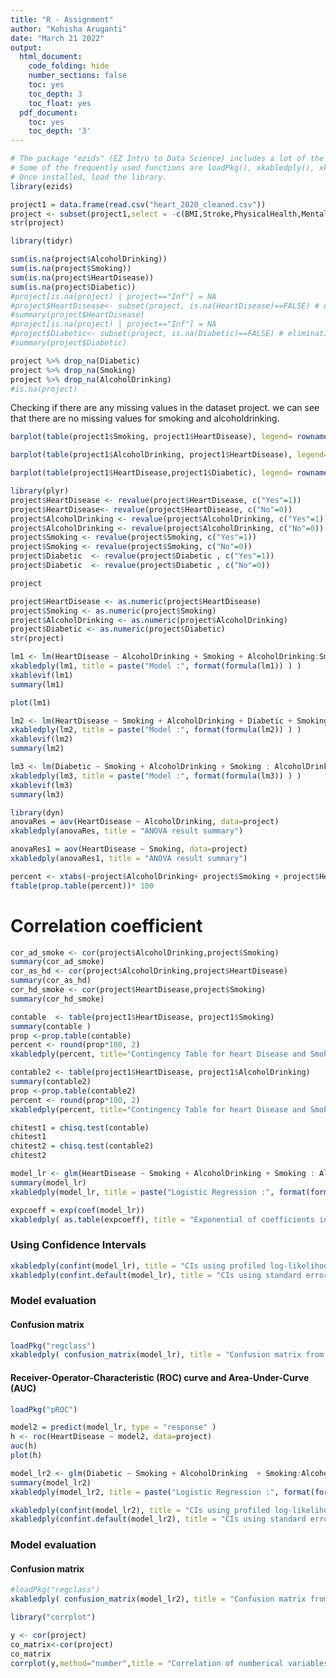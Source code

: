 ```yaml
---
title: "R - Assignment"
author: "Kohisha Aruganti"
date: "March 21 2022"
output:
  html_document:
    code_folding: hide
    number_sections: false
    toc: yes
    toc_depth: 3
    toc_float: yes
  pdf_document:
    toc: yes
    toc_depth: '3'
---
```


```r
# The package "ezids" (EZ Intro to Data Science) includes a lot of the helper functions we developed for the course. 
# Some of the frequently used functions are loadPkg(), xkabledply(), xkablesummary(), uzscale(), etc.
# Once installed, load the library.
library(ezids)
```

```r
project1 = data.frame(read.csv("heart_2020_cleaned.csv"))
project <- subset(project1,select = -c(BMI,Stroke,PhysicalHealth,MentalHealth,DiffWalking,Sex,AgeCategory,Race,PhysicalActivity,GenHealth,SleepTime,Asthma,KidneyDisease, SkinCancer))
str(project)
```


```r
library(tidyr)

sum(is.na(project$AlcoholDrinking))
sum(is.na(project$Smoking))
sum(is.na(project$HeartDisease))
sum(is.na(project$Diabetic))
#project[is.na(project) | project=="Inf"] = NA
#project$HeartDisease<- subset(project, is.na(HeartDisease)==FALSE) # eliminating the missing values
#summary(project$HeartDisease)
#project[is.na(project) | project=="Inf"] = NA
#project$Diabetic<- subset(project, is.na(Diabetic)==FALSE) # eliminating the missing values
#summary(project$Diabetic)

project %>% drop_na(Diabetic)
project %>% drop_na(Smoking)
project %>% drop_na(AlcoholDrinking)
#is.na(project)
```
Checking if there are any missing values in the dataset project.
we can see that there are no missing values for smoking and alcoholdrinking.

```r
barplot(table(project1$Smoking, project1$HeartDisease), legend= rownames(table(project1$Smoking, project1$HeartDisease)), col =(c("orange", "blue")))
```

```r
barplot(table(project1$AlcoholDrinking, project1$HeartDisease), legend= rownames(table(project1$AlcoholDrinking, project1$HeartDisease)), col =(c("red", "darkblue")))
```

```r
barplot(table(project1$HeartDisease,project1$Diabetic), legend= rownames(table(project1$HeartDisease,project1$Diabetic)), col =(c("green", "brown")))
```

```r
library(plyr)
project$HeartDisease <- revalue(project$HeartDisease, c("Yes"=1))
project$HeartDisease<- revalue(project$HeartDisease, c("No"=0))
project$AlcoholDrinking <- revalue(project$AlcoholDrinking, c("Yes"=1))
project$AlcoholDrinking <- revalue(project$AlcoholDrinking, c("No"=0))
project$Smoking <- revalue(project$Smoking, c("Yes"=1))
project$Smoking <- revalue(project$Smoking, c("No"=0))
project$Diabetic  <- revalue(project$Diabetic , c("Yes"=1))
project$Diabetic  <- revalue(project$Diabetic , c("No"=0))

project

```

```r
project$HeartDisease <- as.numeric(project$HeartDisease)
project$Smoking <- as.numeric(project$Smoking)
project$AlcoholDrinking <- as.numeric(project$AlcoholDrinking)
project$Diabetic <- as.numeric(project$Diabetic)
str(project)
```


```r

lm1 <- lm(HeartDisease ~ AlcoholDrinking + Smoking + AlcoholDrinking:Smoking, data = project)
xkabledply(lm1, title = paste("Model :", format(formula(lm1)) ) )
xkablevif(lm1)
summary(lm1)
```

```r
plot(lm1)
```

```r
lm2 <- lm(HeartDisease ~ Smoking + AlcoholDrinking + Diabetic + Smoking : Diabetic + Diabetic: AlcoholDrinking,data = project)
xkabledply(lm2, title = paste("Model :", format(formula(lm2)) ) )
xkablevif(lm2)
summary(lm2)

```



```r
lm3 <- lm(Diabetic ~ Smoking + AlcoholDrinking + Smoking : AlcoholDrinking,data = project)
xkabledply(lm3, title = paste("Model :", format(formula(lm3)) ) )
xkablevif(lm3)
summary(lm3)
```



```r
library(dyn)
anovaRes = aov(HeartDisease ~ AlcoholDrinking, data=project)
xkabledply(anovaRes, title = "ANOVA result summary")

anovaRes1 = aov(HeartDisease ~ Smoking, data=project)
xkabledply(anovaRes1, title = "ANOVA result summary")

```

```r
percent <- xtabs(~project$AlcoholDrinking+ project$Smoking + project$HeartDisease)
ftable(prop.table(percent))* 100

```

# Correlation coefficient 

```r
cor_ad_smoke <- cor(project$AlcoholDrinking,project$Smoking)
summary(cor_ad_smoke)
cor_as_hd <- cor(project$AlcoholDrinking,project$HeartDisease)
summary(cor_as_hd)
cor_hd_smoke <- cor(project$HeartDisease,project$Smoking)
summary(cor_hd_smoke)


```

```r
contable  <- table(project1$HeartDisease, project1$Smoking)
summary(contable ) 
prop <-prop.table(contable)
percent <- round(prop*100, 2)
xkabledply(percent, title="Contingency Table for heart Disease and Smoking in Percentage")
```

```r
contable2 <- table(project1$HeartDisease, project1$AlcoholDrinking)
summary(contable2) 
prop <-prop.table(contable2)
percent <- round(prop*100, 2)
xkabledply(percent, title="Contingency Table for heart Disease and Smoking in Percentage")
```

```r

chitest1 = chisq.test(contable)
chitest1
chitest2 = chisq.test(contable2)
chitest2
```

```r

model_lr <- glm(HeartDisease ~ Smoking + AlcoholDrinking + Smoking : AlcoholDrinking, data = project , family = "binomial")
summary(model_lr)
xkabledply(model_lr, title = paste("Logistic Regression :", format(formula(model_lr))))
```

```r
expcoeff = exp(coef(model_lr))
xkabledply( as.table(expcoeff), title = "Exponential of coefficients in Logit Reg" )
```

### Using Confidence Intervals

```r


xkabledply(confint(model_lr), title = "CIs using profiled log-likelihood" )
xkabledply(confint.default(model_lr), title = "CIs using standard errors" )
```

### Model evaluation
#### Confusion matrix 

```r
loadPkg("regclass")
xkabledply( confusion_matrix(model_lr), title = "Confusion matrix from Logit Model" )
```
#### Receiver-Operator-Characteristic (ROC) curve and Area-Under-Curve (AUC)

```r
loadPkg("pROC") 

model2 = predict(model_lr, type = "response" )
h <- roc(HeartDisease ~ model2, data=project)
auc(h) 
plot(h)
```

```r

model_lr2 <- glm(Diabetic ~ Smoking + AlcoholDrinking  + Smoking:AlcoholDrinking, data = project , family = "binomial")
summary(model_lr2)
xkabledply(model_lr2, title = paste("Logistic Regression :", format(formula(model_lr2))))
```

```r


xkabledply(confint(model_lr2), title = "CIs using profiled log-likelihood" )
xkabledply(confint.default(model_lr2), title = "CIs using standard errors" )
```
### Model evaluation
#### Confusion matrix 

```r
#loadPkg("regclass")
xkabledply( confusion_matrix(model_lr2), title = "Confusion matrix from Logit Model" )
```


```r

library("corrplot")

y <- cor(project)
co_matrix<-cor(project)
co_matrix
corrplot(y,method="number",title = "Correlation of numberical variables",mar = c(1,0,2,0))

```

